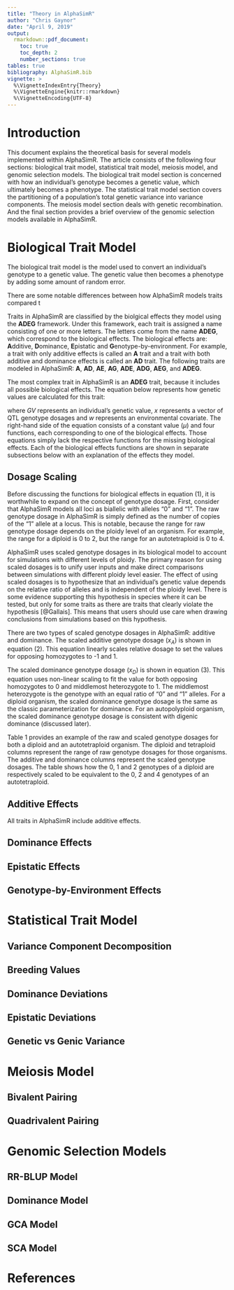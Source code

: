 ```yaml
---
title: "Theory in AlphaSimR"
author: "Chris Gaynor"
date: "April 9, 2019"
output: 
  rmarkdown::pdf_document:
    toc: true
    toc_depth: 2
    number_sections: true
tables: true
bibliography: AlphaSimR.bib
vignette: >
  %\VignetteIndexEntry{Theory}
  %\VignetteEngine{knitr::rmarkdown}
  %\VignetteEncoding{UTF-8}
---
```


\pagebreak

# Introduction

This document explains the theoretical basis for several models implemented within AlphaSimR. The article consists of the following four sections: biological trait model, statistical trait model, meiosis model, and genomic selection models. The biological trait model section is concerned with how an individual's genotype becomes a genetic value, which ultimately becomes a phenotype. The statistical trait model section covers the partitioning of a population's total genetic variance into variance components. The meiosis model section deals with genetic recombination. And the final section provides a brief overview of the genomic selection models available in AlphaSimR.

\pagebreak

# Biological Trait Model

The biological trait model is the model used to convert an individual's genotype to a genetic value. The genetic value then becomes a phenotype by adding some amount of random error. 

There are some notable differences between how AlphaSimR models traits compared t 

Traits in AlphaSimR are classified by the biolgical effects they model using the **ADEG** framework. Under this framework, each trait is assigned a name consisting of one or more letters. The letters come from the name **ADEG**, which correspond to the biological effects. The biological effects are: **A**dditive, **D**ominance, **E**pistatic and **G**enotype-by-environment. For example, a trait with only additive effects is called an **A** trait and a trait with both additive and dominance effects is called an **AD** trait. The following traits are modeled in AlphaSimR: **A**, **AD**, **AE**, **AG**, **ADE**, **ADG**, **AEG**, and **ADEG**.

The most complex trait in AlphaSimR is an **ADEG** trait, because it includes all possible biological effects. The equation below represents how genetic values are calculated for this trait:

\begin{equation}
GV(x, w) = 
\mu + 
A(x) +
D(x) +
E(x) +
G(x, w)
\end{equation}

where $GV$ represents an individual’s genetic value, $x$ represents a vector of QTL genotype dosages and $w$ represents an environmental covariate. The right-hand side of the equation consists of a constant value ($\mu$) and four functions, each corresponding to one of the biological effects. Those equations simply lack the respective functions for the missing biological effects. Each of the biological effects functions are shown in separate subsections below with an explanation of the effects they model.

## Dosage Scaling

Before discussing the functions for biological effects in equation (1), it is worthwhile to expand on the concept of genotype dosage. First, consider that AlphaSimR models all loci as biallelic with alleles “0” and “1”. The raw genotype dosage in AlphaSimR is simply defined as the number of copies of the “1” allele at a locus. This is notable, because the range for raw genotype dosage depends on the ploidy level of an organism. For example, the range for a diploid is 0 to 2, but the range for an autotetraploid is 0 to 4. 

AlphaSimR uses scaled genotype dosages in its biological model to account for simulations with different levels of ploidy. The primary reason for using scaled dosages is to unify user inputs and make direct comparisons between simulations with different ploidy level easier. The effect of using scaled dosages is to hypothesize that an individual's genetic value depends on the relative ratio of alleles and is independent of the ploidy level. There is some evidence supporting this hypothesis in species where it can be tested, but only for some traits as there are traits that clearly violate the hypothesis [@Gallais]. This means that users should use care when drawing conclusions from simulations based on this hypothesis.

There are two types of scaled genotype dosages in AlphaSimR: additive and dominance. The scaled additive genotype dosage ($x_A$) is shown in equation (2). This equation linearly scales relative dosage to set the values for opposing homozygotes to -1 and 1. 

\begin{equation}
x_A = \big( x - \tfrac{ploidy}{2} \big) \big( \tfrac{2}{ploidy} \big)
\end{equation}

The scaled dominance genotype dosage ($x_D$) is shown in equation (3). This equation uses non-linear scaling to fit the value for both opposing homozygotes to 0 and middlemost heterozygote to 1. The middlemost heterozygote is the genotype with an equal ratio of "0" and "1" alleles. For a diploid organism, the scaled dominance genotype dosage is the same as the classic parameterization for dominance. For an autopolyploid organism, the scaled dominance genotype dosage is consistent with digenic dominance (discussed later).

\begin{equation}
x_D = x \big( ploidy - x \big) \big( \tfrac{2}{ploidy} \big)^2
\end{equation}

Table 1 provides an example of the raw and scaled genotype dosages for both a diploid and an autotetraploid organism. The diploid and tetraploid columns represent the range of raw genotype dosages for those organisms. The additive and dominance columns represent the scaled genotype dosages. The table shows how the 0, 1 and 2 genotypes of a diploid are respectively scaled to be equivalent to the 0, 2 and 4 genotypes of an autotetraploid.

\begin{table}[h]
\centering
\caption{Raw and scaled genotype dosages.}
\begin{tabular}{@{}rrrr@{}}
\toprule
Diploid & Tetraploid & Additive & Dominance \\ \midrule
0 & 0 & $-1$ & $0$ \\
 & 1 & $-1/2$ & $3/4$ \\
1 & 2 & $0$ & $1$ \\
 & 3 & $1/2$ & $3/4$ \\
2 & 4 & $1$ & $0$ \\ \bottomrule
\end{tabular}
\end{table}

## Additive Effects

All traits in AlphaSimR include additive effects. 

\begin{equation}
A(x) = \sum a x_A
\end{equation}

## Dominance Effects

\begin{equation}
D(x) = \sum d x_D
\end{equation}

## Epistatic Effects

\begin{equation}
E(x) = \sum e x_{A_1} x_{A_2}
\end{equation}

## Genotype-by-Environment Effects

\begin{equation}
G(x, w) = w \big(\mu_G + \sum g x_A \big)
\end{equation}

\pagebreak
 
# Statistical Trait Model

\begin{equation}
V_G = 
V_A + 
V_D + 
V_I
\end{equation}

\begin{equation}
GV = \overline{GV} + BV + DD + AA
\end{equation}

\begin{equation}
\sum BV = \sum DD = \sum AA = 0
\end{equation}

## Variance Component Decomposition

## Breeding Values

## Dominance Deviations

## Epistatic Deviations

## Genetic vs Genic Variance

\pagebreak

# Meiosis Model

## Bivalent Pairing

## Quadrivalent Pairing

\pagebreak

# Genomic Selection Models

## RR-BLUP Model

## Dominance Model 

## GCA Model

## SCA Model

\pagebreak

# References

